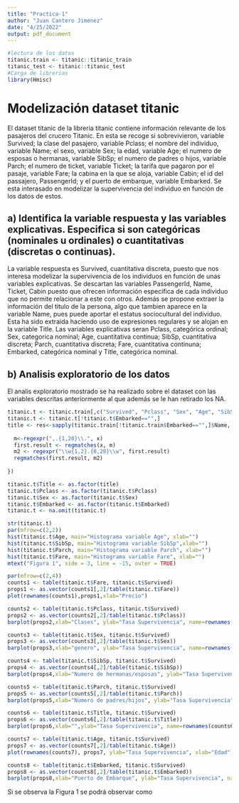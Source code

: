 ```yaml
---
title: "Practica-1"
author: "Juan Cantero Jimenez"
date: "4/25/2022"
output: pdf_document
---
```


```r
#lectura de los datos
titanic.train <- titanic::titanic_train
titanic_test <- titanic::titanic_test
#Carga de librerias
library(Hmisc)

```

# Modelización dataset titanic

El dataset titanic de la libreria titanic contiene información relevante de los pasajeros del crucero Titanic. En esta se recoge si sobrevivieron, variable Survived; la clase del pasajero, variable Pclass; el nombre del individuo, variable Name; el sexo, variable Sex; la edad, variable Age; el numero de esposas o hermanas, variable SibSp; el numero de padres o hijos, variable Parch; el numero de ticket, variable Ticket; la tarifa que pagaron por el pasaje, variable Fare; la cabina en la que se aloja, variable Cabin; el id del passajero, PassengerId; y el puerto de embarque, variable Embarked. Se esta interasado en modelizar la supervivencia del individuo en función de los datos de estos. 

## a) Identifica la variable respuesta y las variables explicativas. Especifica si son categóricas (nominales u ordinales) o cuantitativas (discretas o continuas).

La variable respuesta es Survived, cuantitativa discreta, puesto que nos interesa modelizar la supervivencia de los individuos en función de unas variables explicativas. Se descartan las variables PassengerId, Name, Ticket, Cabin puesto que ofrecen información especifica de cada individuo que no permite relacionar a este con otros. Además se propone extraer la información del titulo de la persona, algo que tambien aparece en la variable Name, pues puede aportar el estatus sociocultural del individuo. Esta ha sido extraida haciendo uso de expresiones regulares y se alojan en la variable Title.  Las variables explicativas seran Pclass, categórica ordinal; Sex, categorica nominal; Age, cuantitativa continua; SibSp, cuantitativa discreta; Parch, cuantitativa discreta; Fare, cuantitativa continuna; Embarked, categórica nominal y Title, categórica nominal.

## b) Analisis exploratorio de los datos

El analis exploratorio mostrado se ha realizado sobre el dataset con las variables descritas anteriormente al que además se le han retirado los NA. 

```r
titanic.t <- titanic.train[,c("Survived", "Pclass", "Sex", "Age", "SibSp", "Parch", "Fare", "Embarked")]
titanic.t <- titanic.t[!titanic.t$Embarked=="",]
title <- res<-sapply(titanic.train[!titanic.train$Embarked=="",]$Name, function(x){
  
  m<-regexpr(",.{1,20}\\.", x)
  first.result <- regmatches(x, m)
  m2 <- regexpr("\\w{1,2}.{0,20}\\w", first.result)
  regmatches(first.result, m2)
  
})

titanic.t$Title <- as.factor(title)
titanic.t$Pclass <- as.factor(titanic.t$Pclass)
titanic.t$Sex <- as.factor(titanic.t$Sex)
titanic.t$Embarked <- as.factor(titanic.t$Embarked)
titanic.t <- na.omit(titanic.t)

str(titanic.t)
par(mfrow=c(2,2))
hist(titanic.t$Age, main="Histograma variable Age", xlab="")
hist(titanic.t$SibSp, main="Histograma variable SibSp",xlab="")
hist(titanic.t$Parch, main="Histograma variable Parch", xlab="")
hist(titanic.t$Fare, main="Histograma variable Fare", xlab="")
mtext("Figura 1", side = 3, line = -15, outer = TRUE)

par(mfrow=c(2,4))
counts1 <- table(titanic.t$Fare, titanic.t$Survived)
props1 <- as.vector(counts1[,2]/table(titanic.t$Fare))
plot(rownames(counts1),props1,xlab="Precio")

counts2 <- table(titanic.t$Pclass, titanic.t$Survived)
props2 <- as.vector(counts2[,2]/table(titanic.t$Pclass))
barplot(props2,xlab="Clases", ylab="Tasa Supervivencia", name=rownames(counts2))

counts3 <- table(titanic.t$Sex, titanic.t$Survived)
props3 <- as.vector(counts3[,2]/table(titanic.t$Sex))
barplot(props3,xlab="genero", ylab="Tasa Supervivencia", name=rownames(counts3))

counts4 <- table(titanic.t$SibSp, titanic.t$Survived)
props4 <- as.vector(counts4[,2]/table(titanic.t$SibSp))
barplot(props4,xlab="Numero de hermanas/esposas", ylab="Tasa Supervivencia", name=rownames(counts4))

counts5 <- table(titanic.t$Parch, titanic.t$Survived)
props5 <- as.vector(counts5[,2]/table(titanic.t$Parch))
barplot(props5,xlab="Numero de padres/hijos", ylab="Tasa Supervivencia", name=rownames(counts5))

counts6 <- table(titanic.t$Title, titanic.t$Survived)
props6 <- as.vector(counts6[,2]/table(titanic.t$Title))
barplot(props6,xlab="",ylab="Tasa Supervivencia", name=rownames(counts6), las = 2)

counts7 <- table(titanic.t$Age, titanic.t$Survived)
props7 <- as.vector(counts7[,2]/table(titanic.t$Age))
plot(rownames(counts7), props7, ylab="Tasa Supervivencia", xlab="Edad")

counts8 <- table(titanic.t$Embarked, titanic.t$Survived)
props8 <- as.vector(counts8[,2]/table(titanic.t$Embarked))
barplot(props8,xlab="Puerto de Embarque", ylab="Tasa Supervivencia", name=rownames(counts8))
```  

Si se observa la Figura 1 se podrá observar como 

